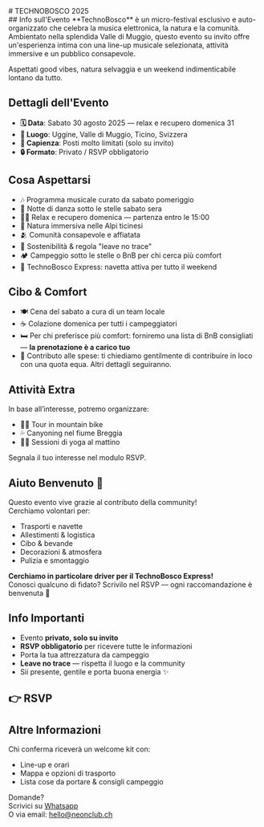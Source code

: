 

<Section sectionClassName="min-h-[20vh]" className="items-center justify-center" backgroundImage='/technobosco.jpg'>
# TECHNOBOSCO 2025
<Rsvp formLink="https://tally.so/r/wdoX1N" className="flex justify-center" buttonText="Prenota il tuo posto" buttonColor="success" buttonVariant="solid" />
</Section>
<Section className="lg:max-w-5xl px-6">  
## Info sull'Evento  
**TechnoBosco** è un micro-festival esclusivo e auto-organizzato che celebra la musica elettronica, la natura e la comunità. Ambientato nella splendida Valle di Muggio, questo evento su invito offre un'esperienza intima con una line-up musicale selezionata, attività immersive e un pubblico consapevole.  

Aspettati good vibes, natura selvaggia e un weekend indimenticabile lontano da tutto.

## Dettagli dell'Evento
- **🗓 Data**: Sabato 30 agosto 2025 — relax e recupero domenica 31  
- **📍 Luogo**: Uggine, Valle di Muggio, Ticino, Svizzera  
- **👥 Capienza**: Posti molto limitati (solo su invito)  
- **🔒 Formato**: Privato / RSVP obbligatorio  

## Cosa Aspettarsi
- 🎶 Programma musicale curato da sabato pomeriggio  
- 🪩 Notte di danza sotto le stelle sabato sera  
- 🧘‍♀️ Relax e recupero domenica — partenza entro le 15:00  
- 🌲 Natura immersiva nelle Alpi ticinesi  
- 🫂 Comunità consapevole e affiatata  
- 🌱 Sostenibilità & regola "leave no trace"  
- 🏕 Campeggio sotto le stelle o BnB per chi cerca più comfort  
- 🚐 TechnoBosco Express: navetta attiva per tutto il weekend  

## Cibo & Comfort
- 🍽️ Cena del sabato a cura di un team locale  
- ☕ Colazione domenica per tutti i campeggiatori  
- 🛏️ Per chi preferisce più comfort: forniremo una lista di BnB consigliati — **la prenotazione è a carico tuo**  
- 💸 Contributo alle spese: ti chiediamo gentilmente di contribuire in loco con una quota equa. Altri dettagli seguiranno.

## Attività Extra  
In base all’interesse, potremo organizzare:
- 🚵‍♀️ Tour in mountain bike  
- 💦 Canyoning nel fiume Breggia  
- 🧘‍♀️ Sessioni di yoga al mattino  

Segnala il tuo interesse nel modulo RSVP.

## Aiuto Benvenuto 🧤  
Questo evento vive grazie al contributo della community!  
Cerchiamo volontari per:
- Trasporti e navette  
- Allestimenti & logistica  
- Cibo & bevande  
- Decorazioni & atmosfera  
- Pulizia e smontaggio  

**Cerchiamo in particolare driver per il TechnoBosco Express!**  
Conosci qualcuno di fidato? Scrivilo nel RSVP — ogni raccomandazione è benvenuta 🙏

## Info Importanti
- Evento **privato, solo su invito**  
- **RSVP obbligatorio** per ricevere tutte le informazioni  
- Porta la tua attrezzatura da campeggio  
- **Leave no trace** — rispetta il luogo e la community  
- Sii presente, gentile e porta buona energia ✨  

## 👉 RSVP  
<Rsvp formLink="https://tally.so/r/wdoX1N" buttonText="Prenota il tuo posto" buttonColor="success" buttonVariant="flat" />  

## Altre Informazioni  
Chi conferma riceverà un welcome kit con:  
- Line-up e orari  
- Mappa e opzioni di trasporto  
- Lista cose da portare & consigli campeggio  

Domande?  
Scrivici su [Whatsapp](https://wa.me/message/V3ZNVR77EPHSN1)  
O via email: [hello@neonclub.ch](mailto:hello@neonclub.ch)
</Section>
